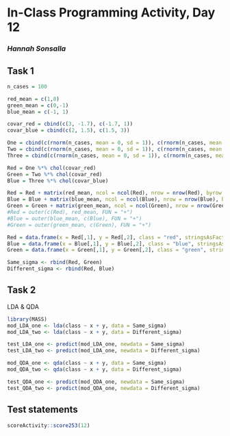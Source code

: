 # In-Class Programming Activity, Day 12

### *Hannah Sonsalla*

## Task 1
```r
n_cases = 100

red_mean = c(1,0)
green_mean = c(0,-1)
blue_mean = c(-1, 1)

covar_red = cbind(c(3, -1.7), c(-1.7, 1))
covar_blue = cbind(c(2, 1.5), c(1.5, 3))

One = cbind(c(rnorm(n_cases, mean = 0, sd = 1)), c(rnorm(n_cases, mean = 0, sd = 1)))
Two = cbind(c(rnorm(n_cases, mean = 0, sd = 1)), c(rnorm(n_cases, mean = 0, sd = 1)))
Three = cbind(c(rnorm(n_cases, mean = 0, sd = 1)), c(rnorm(n_cases, mean = 0, sd = 1)))

Red = One %*% chol(covar_red)
Green = Two %*% chol(covar_red)
Blue = Three %*% chol(covar_blue)

Red = Red + matrix(red_mean, ncol = ncol(Red), nrow = nrow(Red), byrow = TRUE)
Blue = Blue + matrix(blue_mean, ncol = ncol(Blue), nrow = nrow(Blue), byrow = TRUE)
Green = Green + matrix(green_mean, ncol = ncol(Green), nrow = nrow(Green), byrow = TRUE)
#Red = outer(c(Red), red_mean, FUN = "+")
#Blue = outer(blue_mean, c(Blue), FUN = "+")
#Green = outer(green_mean, c(Green), FUN = "+")

Red = data.frame(x = Red[,1], y = Red[,2], class = "red", stringsAsFactors = FALSE)
Blue = data.frame(x = Blue[,1], y = Blue[,2], class = "blue", stringsAsFactors = FALSE)
Green = data.frame(x = Green[,1], y = Green[,2], class = "green", stringsAsFactors = FALSE)

Same_sigma <- rbind(Red, Green)
Different_sigma <- rbind(Red, Blue)
```

## Task 2
LDA & QDA
```r
library(MASS)
mod_LDA_one <- lda(class ~ x + y, data = Same_sigma)
mod_LDA_two <- lda(class ~ x + y, data = Different_sigma)

test_LDA_one <- predict(mod_LDA_one, newdata = Same_sigma)
test_LDA_two <- predict(mod_LDA_one, newdata = Different_sigma)

mod_QDA_one <- qda(class ~ x + y, data = Same_sigma)
mod_QDA_two <- qda(class ~ x + y, data = Different_sigma)

test_QDA_one <- predict(mod_QDA_one, newdata = Same_sigma)
test_QDA_two <- predict(mod_QDA_one, newdata = Different_sigma)

```

## Test statements

```r
scoreActivity::score253(12)
```